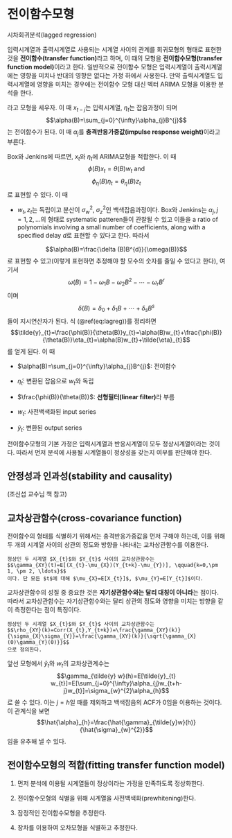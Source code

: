 # 전이함수모형 {#transfer}

시차회귀분석(lagged regression)

입력시계열과 출력시계열로 사용되는 시계열 사이의 관계를 회귀모형의 형태로 표현한 것을 **전이함수(transfer function)**라고 하며, 이 떄의 모형을 **전이함수모형(transfer function model)**이라고 한다. 일반적으로 전이함수 모형은 입력시계열이 출력시계열에는 영향을 미치나 반대의 영향은 없다는 가정 하에서 사용한다. 만약 출력시계열도 입력시계열에 영향을 미치는 경우에는 전이함수 모형 대신 벡터 ARIMA 모형을 이용한 분석을 한다.

\begin{equation}
y_{t}=\sum_{j=0}^{\infty}\alpha_{j}x_{t-j}+\eta_{t}=\alpha(B)x_{t}+\eta_{t}
(\#eq:lagreg)
\end{equation}

라고 모형을 세우자. 이 때 $x_{t-j}$는 입력시계열, $\eta_{t}$는 잡음과정이 되며
$$\alpha(B)=\sum_{j=0}^{\infty}\alpha_{j}B^{j}$$
는 전이함수가 된다. 이 때 $\alpha_{j}$를 **충격반응가중값(impulse response weight)**이라고 부른다.

Box와 Jenkins에 따르면, $x_{t}$와 $\eta_{t}$에 ARIMA모형을 적합한다. 이 때
$$\phi(B)x_{t}=\theta(B)w_{t} \text{ and }$$
$$\phi_{\eta}(B)\eta_{t}=\theta_{\eta}(B)z_{t}$$
로 표현할 수 있다. 이 때

- $w_{t},z_{t}$는 독립이고 분산이 $\sigma_{w}^{2}$, $\sigma_{z}^{2}$인 백색잡음과정이다. Box와 Jenkins는 $\alpha_{j}, j=1,2,\ldots$의 형태로 systematic patteren들이 관찰될 수 있고 이들을 a ratio of polynomials involving a small number of coefficients, along with a specified delay $d$로 표현할 수 있다고 한다. 따라서

$$\alpha(B)=\frac{\delta (B)B^{d}}{\omega(B)}$$
로 표현할 수 있고(이렇게 표현하면 추정해야 할 모수의 숫자를 줄일 수 있다고 한다), 여기서
$$\omega(B)=1-\omega_{1}B-\omega_{2}B^{2}-\cdots -\omega_{r}B^{r}$$
이며
$$\delta(B)=\delta_{0}+\delta_{1}B+\cdots +\delta_{s}B^{s}$$
들이 지시연산자가 된다. 식 (\@ref(eq:lagreg))를 정리하면
$$\tilde{y}_{t}=\frac{\phi(B)}{\theta(B)}y_{t}=\alpha(B)w_{t}+\frac{\phi(B)}{\theta(B)}\eta_{t}=\alpha(B)w_{t}+\tilde{\eta}_{t}$$
를 얻게 된다. 이 때

- $\alpha(B)=\sum_{j=0}^{\infty}\alpha_{j}B^{j}$: 전이함수

- $\tilde{\eta}_{t}$: 변환된 잡음으로 $w_{t}$와 독립

- $\frac{\phi(B)}{\theta(B)}$: **선형필터(linear filter)**라 부름

- $w_{t}$: 사전백색화된 input series

- $\tilde{y}_{t}$: 변환된 output series



전이함수모형의 기본 가정은 입력시계열과 반응시계열이 모두 정상시계열이라는 것이다. 따라서 먼저 분석에 사용될 시계열들이 정상성을 갖는지 여부를 판단해야 한다.

## 안정성과 인과성(stability and causality)

(조신섭 교수님 책 참고)

## 교차상관함수(cross-covariance function)

전이함수의 형태를 식별하기 위해서는 충격반응가중값을 먼저 구해야 하는데, 이를 위해 두 개의 시계열 사이의 상관의 정도와 방향을 나타내는 교차상관함수를 이용한다.

```definition
정상인 두 시계열 $X_{t}$와 $Y_{t}$ 사이의 교차상관함수는
$$\gamma_{XY}(t)=E[(X_{t}-\mu_{X})(Y_{t+k}-\mu_{Y})], \qquad{k=0,\pm 1, \pm 2, \ldots}$$
이다. 단 모든 $t$에 대해 $\mu_{X}=E[X_{t}]$, $\mu_{Y}=E[Y_{t}]$이다.

```

교차상관함수의 성질 중 중요한 것은 **자기상관함수와는 달리 대칭이 아니라**는 점이다. 따라서 교차상관함수는 자기상관함수와는 달리 상관의 정도와 영향을 미치는 방향을 같이 측정한다는 점이 특징이다.

```definition
정상인 두 시계열 $X_{t}$와 $Y_{t}$ 사이의 교차상관함수는
$$\rho_{XY}(k)=Corr(X_{t},Y_{t+k})=\frac{\gamma_{XY}(k)}{\sigma_{X}\sigma_{Y}}=\frac{\gamma_{XY}(k)}{\sqrt{\gamma_{X}(0)\gamma_{Y}(0)}}$$
으로 정의한다.

```

앞선 모형에서 $\tilde{y}_{t}$와 $w_{t}$의 교차상관계수는
$$\gamma_{\tilde{y} w}(h)=E[\tilde{y}_{t} w_{t}]=E[\sum_{j=0}^{\infty}\alpha_{j}w_{t+h-j}w_{t}]=\sigma_{w}^{2}\alpha_{h}$$
로 쓸 수 있다. 이는 $j=h$일 때를 제외하고 백색잡음의 ACF가 0임을 이용하는 것이다. 이 관계식을 보면
$$\hat{\alpha}_{h}=\frac{\hat{\gamma}_{\tilde{y}w}(h)}{\hat{\sigma}_{w}^{2}}$$
임을 유추해 낼 수 있다.

## 전이함수모형의 적합(fitting transfer function model)

1. 먼저 분석에 이용될 시계열들이 정상이라는 가정을 만족하도록 정상화한다.

2. 전이함수모형의 식별을 위해 시계열을 사전백색화(prewhitening)한다.

3. 잠정적인 전이함수모형을 추정한다.

4. 장차를 이용하여 오차모형을 식별하고 추정한다.
